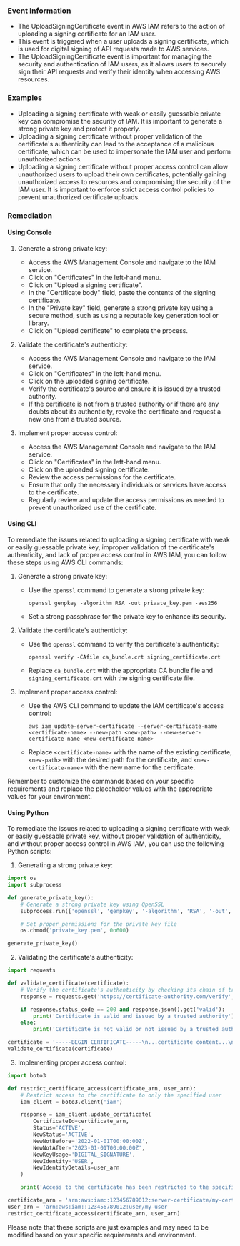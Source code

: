 
### Event Information

- The UploadSigningCertificate event in AWS IAM refers to the action of uploading a signing certificate for an IAM user.
- This event is triggered when a user uploads a signing certificate, which is used for digital signing of API requests made to AWS services.
- The UploadSigningCertificate event is important for managing the security and authentication of IAM users, as it allows users to securely sign their API requests and verify their identity when accessing AWS resources.


### Examples

- Uploading a signing certificate with weak or easily guessable private key can compromise the security of IAM. It is important to generate a strong private key and protect it properly.
- Uploading a signing certificate without proper validation of the certificate's authenticity can lead to the acceptance of a malicious certificate, which can be used to impersonate the IAM user and perform unauthorized actions.
- Uploading a signing certificate without proper access control can allow unauthorized users to upload their own certificates, potentially gaining unauthorized access to resources and compromising the security of the IAM user. It is important to enforce strict access control policies to prevent unauthorized certificate uploads.

### Remediation

#### Using Console

1. Generate a strong private key:
   - Access the AWS Management Console and navigate to the IAM service.
   - Click on "Certificates" in the left-hand menu.
   - Click on "Upload a signing certificate".
   - In the "Certificate body" field, paste the contents of the signing certificate.
   - In the "Private key" field, generate a strong private key using a secure method, such as using a reputable key generation tool or library.
   - Click on "Upload certificate" to complete the process.

2. Validate the certificate's authenticity:
   - Access the AWS Management Console and navigate to the IAM service.
   - Click on "Certificates" in the left-hand menu.
   - Click on the uploaded signing certificate.
   - Verify the certificate's source and ensure it is issued by a trusted authority.
   - If the certificate is not from a trusted authority or if there are any doubts about its authenticity, revoke the certificate and request a new one from a trusted source.

3. Implement proper access control:
   - Access the AWS Management Console and navigate to the IAM service.
   - Click on "Certificates" in the left-hand menu.
   - Click on the uploaded signing certificate.
   - Review the access permissions for the certificate.
   - Ensure that only the necessary individuals or services have access to the certificate.
   - Regularly review and update the access permissions as needed to prevent unauthorized use of the certificate.

#### Using CLI

To remediate the issues related to uploading a signing certificate with weak or easily guessable private key, improper validation of the certificate's authenticity, and lack of proper access control in AWS IAM, you can follow these steps using AWS CLI commands:

1. Generate a strong private key:
   - Use the `openssl` command to generate a strong private key:
     ```
     openssl genpkey -algorithm RSA -out private_key.pem -aes256
     ```
   - Set a strong passphrase for the private key to enhance its security.

2. Validate the certificate's authenticity:
   - Use the `openssl` command to verify the certificate's authenticity:
     ```
     openssl verify -CAfile ca_bundle.crt signing_certificate.crt
     ```
   - Replace `ca_bundle.crt` with the appropriate CA bundle file and `signing_certificate.crt` with the signing certificate file.

3. Implement proper access control:
   - Use the AWS CLI command to update the IAM certificate's access control:
     ```
     aws iam update-server-certificate --server-certificate-name <certificate-name> --new-path <new-path> --new-server-certificate-name <new-certificate-name>
     ```
   - Replace `<certificate-name>` with the name of the existing certificate, `<new-path>` with the desired path for the certificate, and `<new-certificate-name>` with the new name for the certificate.

Remember to customize the commands based on your specific requirements and replace the placeholder values with the appropriate values for your environment.

#### Using Python

To remediate the issues related to uploading a signing certificate with weak or easily guessable private key, without proper validation of authenticity, and without proper access control in AWS IAM, you can use the following Python scripts:

1. Generating a strong private key:
```python
import os
import subprocess

def generate_private_key():
    # Generate a strong private key using OpenSSL
    subprocess.run(['openssl', 'genpkey', '-algorithm', 'RSA', '-out', 'private_key.pem', '-aes256'])

    # Set proper permissions for the private key file
    os.chmod('private_key.pem', 0o600)

generate_private_key()
```

2. Validating the certificate's authenticity:
```python
import requests

def validate_certificate(certificate):
    # Verify the certificate's authenticity by checking its chain of trust
    response = requests.get('https://certificate-authority.com/verify', params={'certificate': certificate})

    if response.status_code == 200 and response.json().get('valid'):
        print('Certificate is valid and issued by a trusted authority')
    else:
        print('Certificate is not valid or not issued by a trusted authority')

certificate = '-----BEGIN CERTIFICATE-----\n...certificate content...\n-----END CERTIFICATE-----'
validate_certificate(certificate)
```

3. Implementing proper access control:
```python
import boto3

def restrict_certificate_access(certificate_arn, user_arn):
    # Restrict access to the certificate to only the specified user
    iam_client = boto3.client('iam')

    response = iam_client.update_certificate(
        CertificateId=certificate_arn,
        Status='ACTIVE',
        NewStatus='ACTIVE',
        NewNotBefore='2022-01-01T00:00:00Z',
        NewNotAfter='2023-01-01T00:00:00Z',
        NewKeyUsage='DIGITAL_SIGNATURE',
        NewIdentity='USER',
        NewIdentityDetails=user_arn
    )

    print('Access to the certificate has been restricted to the specified user')

certificate_arn = 'arn:aws:iam::123456789012:server-certificate/my-certificate'
user_arn = 'arn:aws:iam::123456789012:user/my-user'
restrict_certificate_access(certificate_arn, user_arn)
```

Please note that these scripts are just examples and may need to be modified based on your specific requirements and environment.

